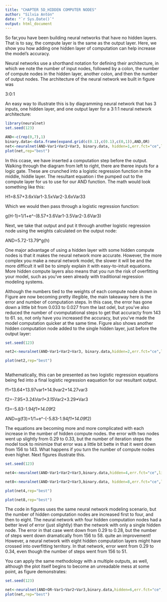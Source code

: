 ---
title: "CHAPTER 5D_HIDDEN COMPUTER NODES"
author: "Silvia Antón"
date: "`r Sys.Date()`"
output: html_document
---

So far,you have been building neural networks that have no hidden layers. That is to say, the compute layer is the same as the output layer. Here, we show you how adding one hidden layer of computation can help increase the model's accuracy.

Neural networks use a shorthand notation for defining their architecture, in which we note the number of input nodes, followed by a colon, the number of compute nodes in the hidden  layer, another colon, and then the number of output nodes. The architecture of the neural network we built in figure was 


3:0:1

An easy way to illustrate this is by diagramming neural network that has 3 inputs, one hidden layer, and one output layer for a 3:1:1 neural network architecture:

```{r}

library(neuralnet)
set.seed(123)

AND<-c(rep(0,7),1)
binary.data<-data.frame(expand.grid(c(0.1),c(0.1),c(0,1)),AND,OR)
net<-neuralnet(AND~Var1+Var2+Var3, binary.data, hidden=1,err.fct="ce",linear.output=FALSE)
plot(net,rep="best")
```
In this ccase, we have inserted a computation step before the output. Walking through the diagram from left to right, there are theree inputs for a logic gate. These are crunched into a logistic regression function in the middle, hiddle layer. The resultant equation i the pumped out to the compute layer for us to use for our AND function. The math would look something like this:

H1=8.57+3.6xVar1-3.5xVar2-3.6xVar33

Which we would then pass through a logistic regression function:

g(H-1)=1/1+e^-(8.57+3.6Var1-3.5Var2-3.6Var3)

Next, we take that output and put it through another logistic regression node using the weights calculated on the output node:

AND=5.72-13.79*g(h)

One major advantage of using a hidden layer with some hidden compute nodes is that it makes the neural network more accurate. However, the more complex you make a neural network model, the slower it will be and the more difficult it will be to simply explain it with easy-to-intuit equations. More hidden compute layers also means that you run the risk of overfitting your model, such as you've seen already with traditional regression modeling systems.

Although the numbers tied to the weights of each compute node shown in Figure are now becoming pretty illegible, the main takeaway here is the error and number of computation steps. In this case, the error has gone down a little bit from 0.033 to 0.027 from the last odel, but you've also reduced the number of cvomputational steps to get that accuracty from 143 to 61. so, not only have you increased the accuracy, but you've made the model computation quicker at the same time. Figure also shows another hidden computation node added to the single hidden layer, just before the output layer:

```{r}

set.seed(123)

net2<-neuralnet(AND~Var1+Var2+Var3, binary.data,hidden=2,err.fct="ce",linear.output=FALSE)

plot(net2,rep="best")
     

```

Mathematically, this can be presented as two logistic regression equations being fed into a final logistic regression eaquation for our resultant output.

f1=13.64+13.97var1+14.9var2+14.27var3

f2=-7.95+3.24*Var1+3.15*Var2+3.29*Var3

f3=-5.83-1.94*f1+14.09*f2

AND=g(f3)=1/1+e^-(-5.83-1.94*f1+14.09*f2)

The equations are becoming more and more complicated with each increase in the number of hidden compute nodes. the error with two nodes went up slightly from 0.29 to 0.33, but the number of iteration steps the model took to minimize that error was a little bit bette in that it went down from 156 to 143. What happens if you turn the number of compute nodes even higher. Next figures illustrate this.

```{r}
set.seed(123)

net4<-neuralnet(AND~Var1+Var2+Var3,binary.data,hidden=4,err.fct="ce",linear.output=FALSE)

net8<-neuralnet(AND~Var1+Var2+Var3,binary.data, hidden=8,err.fct="ce",linear.output=FALSE)

plot(net4,rep="best")

plot(net8,rep="best")
```
The code in figures uses the same neural network modeling scenario, but the number of hidden computation nodes are increased first to four, and then to eight. The neural network with four hidden computation nodes had a better level of error (just slightly) than the network with only a single hidden node. The error in that case went down from 0.29 to 0.28, but the number of steps went down dramatically from 156 to 58. quite an improvement! However, a neural network with eight hidden computation layers might have crossed into overfitting territory. In that network, error went from 0.29 to 0.34, even though the number of steps went from 156 to 51.

You can apply the same methodology with a multiple outputs, as well, although the plot itself begins to become an unreadable mess at some point, as figure demonstrates:

```{r}

set.seed(123)

net<-neuralnet(AND+OR~Var1+Var2+Var3,binary.data,hidden=6,err.fct="ce",linear.output=FALSE)
plot(net,rep="best")

```

